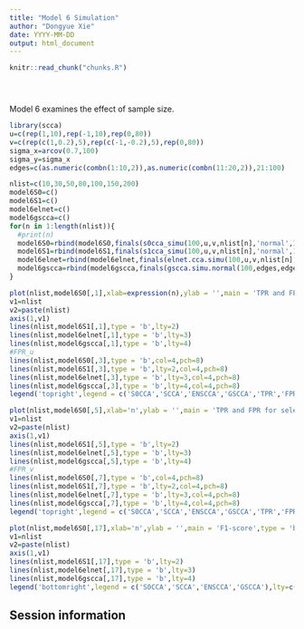 ```yaml
---
title: "Model 6 Simulation"
author: "Dongyue Xie"
date: YYYY-MM-DD
output: html_document
---
```


<!-- The file analysis/chunks.R contains chunks that define default settings
shared across the workflowr files. -->
```r
knitr::read_chunk("chunks.R")
```

<!-- Update knitr chunk options -->
```r
```

<!-- Insert the date the file was last updated -->
```r
```

<!-- Insert the code version (Git commit SHA1) if Git repository exists and R
 package git2r is installed -->
```r
```

<!-- Add your analysis here -->

Model 6 examines the effect of sample size.

```r
library(scca)
u=c(rep(1,10),rep(-1,10),rep(0,80))
v=c(rep(c(1,0.2),5),rep(c(-1,-0.2),5),rep(0,80))
sigma_x=arcov(0.7,100)
sigma_y=sigma_x
edges=c(as.numeric(combn(1:10,2)),as.numeric(combn(11:20,2)),21:100)

nlist=c(10,30,50,80,100,150,200)
model6S0=c()
model6S1=c()
model6elnet=c()
model6gscca=c()
for(n in 1:length(nlist)){
  #print(n)
  model6S0=rbind(model6S0,finals(s0cca_simu(100,u,v,nlist[n],'normal',1,sigma_x,sigma_y)))
  model6S1=rbind(model6S1,finals(s1cca_simu(100,u,v,nlist[n],'normal',1,sigma_x,sigma_y)))
  model6elnet=rbind(model6elnet,finals(elnet.cca.simu(100,u,v,nlist[n],'normal',1,sigma_x,sigma_y)))
  model6gscca=rbind(model6gscca,finals(gscca.simu.normal(100,edges,edges,u,v,nlist[n],'normal',1,sigma_x,sigma_y)))
}

```

```r
plot(nlist,model6S0[,1],xlab=expression(n),ylab = '',main = 'TPR and FPR for selecting X',type = 'b',xlim=c(10,255),ylim = c(0,1), xaxt="n")
v1=nlist
v2=paste(nlist)
axis(1,v1)
lines(nlist,model6S1[,1],type = 'b',lty=2)
lines(nlist,model6elnet[,1],type = 'b',lty=3)
lines(nlist,model6gscca[,1],type = 'b',lty=4)
#FPR_u
lines(nlist,model6S0[,3],type = 'b',col=4,pch=8)
lines(nlist,model6S1[,3],type = 'b',lty=2,col=4,pch=8)
lines(nlist,model6elnet[,3],type = 'b',lty=3,col=4,pch=8)
lines(nlist,model6gscca[,3],type = 'b',lty=4,col=4,pch=8)
legend('topright',legend = c('S0CCA','SCCA','ENSCCA','GSCCA','TPR','FPR'),lty=c(1,2,3,4,NA,NA),pch=c(NA,NA,NA,NA,1,8),col = c(1,1,1,1,1,4))

```

```r
plot(nlist,model6S0[,5],xlab='n',ylab = '',main = 'TPR and FPR for selecting Y',type = 'b',xlim=c(10,255),ylim = c(0,1), xaxt="n")
v1=nlist
v2=paste(nlist)
axis(1,v1)
lines(nlist,model6S1[,5],type = 'b',lty=2)
lines(nlist,model6elnet[,5],type = 'b',lty=3)
lines(nlist,model6gscca[,5],type = 'b',lty=4)
#FPR_v
lines(nlist,model6S0[,7],type = 'b',col=4,pch=8)
lines(nlist,model6S1[,7],type = 'b',lty=2,col=4,pch=8)
lines(nlist,model6elnet[,7],type = 'b',lty=3,col=4,pch=8)
lines(nlist,model6gscca[,7],type = 'b',lty=4,col=4,pch=8)
legend('topright',legend = c('S0CCA','SCCA','ENSCCA','GSCCA','TPR','FPR'),lty=c(1,2,3,4,NA,NA),pch=c(NA,NA,NA,NA,1,8),col = c(1,1,1,1,1,4))
```

```r
plot(nlist,model6S0[,17],xlab='n',ylab = '',main = 'F1-score',type = 'b',ylim = c(0,1), xaxt="n")
v1=nlist
v2=paste(nlist)
axis(1,v1)
lines(nlist,model6S1[,17],type = 'b',lty=2)
lines(nlist,model6elnet[,17],type = 'b',lty=3)
lines(nlist,model6gscca[,17],type = 'b',lty=4)
legend('bottomright',legend = c('S0CCA','SCCA','ENSCCA','GSCCA'),lty=c(1,2,3,4))
```

## Session information

<!-- Insert the session information into the document -->
```r
```
